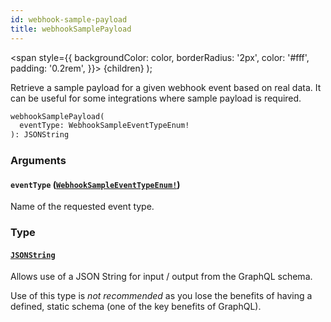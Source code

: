```yaml
---
id: webhook-sample-payload
title: webhookSamplePayload
---
```


<span
style={{
      backgroundColor: color,
      borderRadius: '2px',
      color: '#fff',
      padding: '0.2rem',
    }}>
{children}
</span>
);

Retrieve a sample payload for a given webhook event based on real data. It can be useful for some integrations where sample payload is required.

```graphql
webhookSamplePayload(
  eventType: WebhookSampleEventTypeEnum!
): JSONString

```

### Arguments

#### `eventType` ([`WebhookSampleEventTypeEnum!`](/api-reference/enums/webhook-sample-event-type-enum.mdx))

Name of the requested event type.

### Type

#### [`JSONString`](/api-reference/scalars/json-string.mdx)

Allows use of a JSON String for input / output from the GraphQL schema.

Use of this type is _not recommended_ as you lose the benefits of having a defined, static
schema (one of the key benefits of GraphQL).
